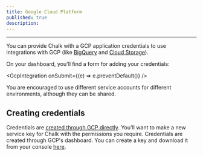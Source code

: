 ```yaml
---
title: Google Cloud Platform
published: true
description:
---
```



---

You can provide Chalk with a GCP application credentials
to use integrations with GCP (like [BigQuery](/docs/bigquery) and [Cloud Storage](/docs/s3)).

On your dashboard, you'll find a form for adding your credentials:

<GcpIntegration onSubmit={(e) => e.preventDefault()} />

You are encouraged to use different service accounts for different environments,
although they can be shared.

## Creating credentials

Credentials are [created through GCP directly](https://cloud.google.com/docs/authentication/getting-started).
You'll want to make a new service key for Chalk
with the permissions you require.
Credentials are created through GCP's dashboard.
You can create a key and download it from your console
[here](https://console.cloud.google.com/projectselector2/iam-admin/serviceaccounts/create).
